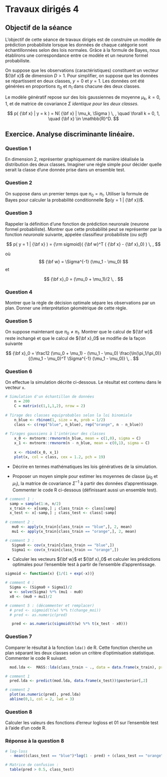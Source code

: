 # Travaux dirigés 4

## Objectif de la séance 

L'objectif de cette séance de travaux dirigés est de construire un modèle de prédiction probabiliste lorsque les données de chaque catégorie sont échantillonnées selon des lois normales. Grâce à la formule de Bayes, nous établirons une correspondance entre ce modèle et un neurone formel probabiliste. 

On suppose que les observations (caractéristiques) constituent un vecteur ${\bf x}$ de dimension $D > 1$. Pour simplifier,  on suppose que les données se répartissent en deux classes, $y = 0$ et $y = 1$. Les données ont été générées en proportions $\pi_0$ et $\pi_1$ dans chacune des deux classes.

Le modèle génératif repose sur des lois gaussiennes de moyenne $\mu_k$, $k = 0, 1$, et de matrice de covariance $\Sigma$ *identique pour les deux classes*.

$$
p( {\bf x}  | y = k ) = N( {\bf x}  | \mu_k, \Sigma ) \, , \quad  \forall k = 0, 1, \quad {\bf x} \in \mathbb{R}^D.
$$



## Exercice. Analyse discriminante linéaire.
 
### Question 1 

En dimension 2, représenter graphiquement de manière idéalisée la distribution des deux classes. Imaginer une règle simple pour décider quelle serait la classe d'une donnée prise dans un ensemble test.  

### Question 2

On suppose dans un premier temps que $\pi_0 = \pi_1$. Utiliser la formule de Bayes pour calculer la probabilité conditionnelle $p(y = 1 | {\bf x})$.

### Question 3

Rappeler la définition d'une fonction de prédiction neuronale (neurone formel probabiliste). Montrer que cette probabilité peut se représenter par la fonction *neuronale* suivante, appelée classifieur probabiliste (ou _soft_)

$$
p( y = 1 | {\bf x} ) = {\rm sigmoid}( {\bf w}^T  ( {\bf x} - {\bf x}_0) )  \, ,
$$

où
$$
{\bf w} = \Sigma^{-1} (\mu_1 - \mu_0) 
$$
et

$$
{\bf x}_0 = (\mu_0 + \mu_1)/2 \, .
$$

### Question 4

Montrer que la règle de décision optimale sépare les observations par un plan. Donner une interprétation géomètrique de cette règle.

### Question 5

On suppose maintenant que $\pi_0 \neq \pi_1$. Montrer que le calcul de ${\bf w}$ reste inchangé et que le calcul de ${\bf x}_0$ se modifie de la façon suivante

$$
{\bf x}_0 = \frac12 (\mu_0 + \mu_1) - (\mu_1 - \mu_0) \frac{\ln(\pi_1/\pi_0)}{(\mu_1 - \mu_0)^T \Sigma^{-1} (\mu_1 - \mu_0)} \, .
$$

### Question 6

On effectue la simulation décrite ci-dessous. Le résultat est contenu dans le vecteur `x`.

```r
# Simulation d'un échantillon de données 
    n = 200
    C = matrix(c(1,1,1,2), nrow = 2)
    
# Tirage des classes equiprobables selon la loi binomiale
    n_blue <- rbinom(1, size = n, prob = 1/2) 
    class <- c(rep("blue", n_blue), rep("orange", n - n_blue))
  
# Tirages gaussiens à l'intérieur des classes  
    x_0 <- mvtnorm::rmvnorm(n_blue, mean = c(1,0), sigma = C)
    x_1 <- mvtnorm::rmvnorm(n - n_blue, mean = c(0,1), sigma = C)
    
    x <- rbind(x_0, x_1)
    plot(x, col = class, cex = 1.2, pch = 19)
```

* Décrire en termes mathématiques les lois génératives de la simulation.  

* Proposer un moyen simple pour estimer les moyennes de classe ($\mu_0$ et $\mu_1$), la matrice de covariance $\Sigma^{-1}$ à partir des données d'apprentissage. Commenter le code R ci-dessous (définissant aussi un ensemble test).

```r
# comment 1 : 
  samp = sample(1:n, n/2) 
  x_train <- x[samp,] ; class_train <- class[samp]
  x_test <- x[-samp,] ; class_test <- class[-samp]
  
# comment 2 : 
   mu0 <- apply(x_train[class_train == "blue",], 2, mean)
   mu1 <- apply(x_train[class_train == "orange",], 2, mean)

# comment 3 : 
   Sigma0 <- cov(x_train[class_train == "blue",]) 
   Sigma1 <- cov(x_train[class_train == "orange",])
```

* Calculer les vecteurs ${\bf w}$ et ${\bf x}_0$ et calculer les prédictions optimales pour l'ensemble test à partir de l'ensemble d'apprentissage. 

```r
sigmoid <- function(x) {1/(1 + exp(-x))}

# comment 4 :
  Sigma <- (Sigma0 + Sigma1)/2
  w <- solve(Sigma) %*% (mu1 - mu0)
  x0 <- (mu0 + mu1)/2

# comment 5 : (décommenter et remplacer)
  # pred <- sigmoid(t(w) %*% t(change_moi))
  # pred <- as.numeric(pred)
```


```r
   pred <- as.numeric(sigmoid(t(w) %*% t(x_test - x0)))
```

### Question 7

Comparer le résultat à la fonction `lda()` de R. Cette fonction cherche un plan séparant les deux classes selon un critère d'optimisation statistique. Commenter le code R suivant. 

```r
  mod.lda <-  MASS::lda(class_train ~ ., data = data.frame(x_train), prior = c(0.5, 0.5))

# comment 1
  pred.lda <- predict(mod.lda, data.frame(x_test))$posterior[,2]

# comment 2
  plot(as.numeric(pred), pred.lda)
  abline(0,1, col = 2, lwd = 3)
```


### Question 8

Calculer les valeurs des fonctions d'erreur logloss et 01 sur l'ensemble test à l'aide d'un code R.


### Réponse à la question 8


```r
# log-loss
  - mean((class_test == "blue")*log(1 - pred) + (class_test == "orange")*log(pred))
```


```r
# Matrice de confusion :
  table(pred > 0.5, class_test)
```



